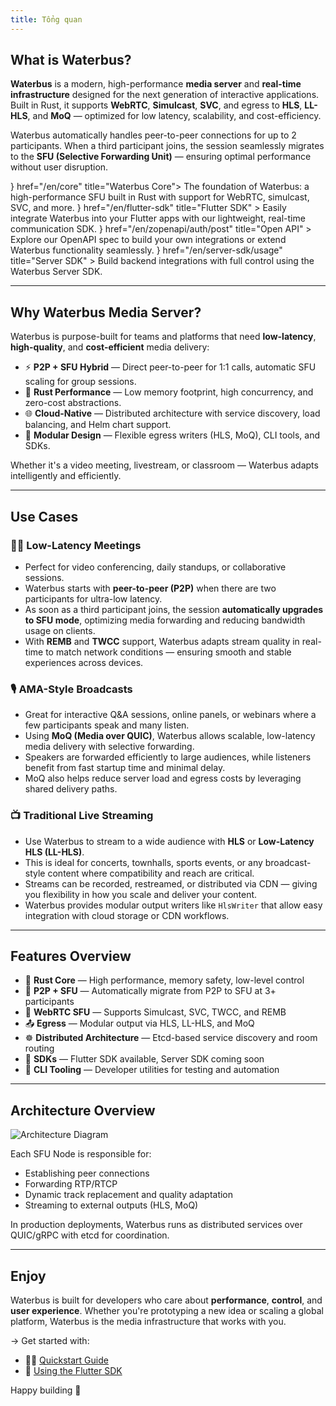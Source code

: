 ```yaml
---
title: Tổng quan
---
```



## What is Waterbus?

**Waterbus** is a modern, high-performance **media server** and **real-time infrastructure** designed for the next generation of interactive applications. Built in Rust, it supports **WebRTC**, **Simulcast**, **SVC**, and egress to **HLS**, **LL-HLS**, and **MoQ** — optimized for low latency, scalability, and cost-efficiency.

Waterbus automatically handles peer-to-peer connections for up to 2 participants. When a third participant joins, the session seamlessly migrates to the **SFU (Selective Forwarding Unit)** — ensuring optimal performance without user disruption.

<Cards>
  <Card icon={<Package color="#cba6f7" />} href="/en/core" title="Waterbus Core">
    The foundation of Waterbus: a high-performance SFU built in Rust with
    support for WebRTC, simulcast, SVC, and more.
  </Card>
  <Card
    icon={<Puzzle color="#89b4fa" />}
    href="/en/flutter-sdk"
    title="Flutter SDK"
  >
    Easily integrate Waterbus into your Flutter apps with our lightweight,
    real-time communication SDK.
  </Card>
  <Card
    icon={<FileCode color="#a6e3a1" />}
    href="/en/zopenapi/auth/post"
    title="Open API"
  >
    Explore our OpenAPI spec to build your own integrations or extend Waterbus
    functionality seamlessly.
  </Card>
    <Card
    icon={<HardDrive color="#94e2d5" />}
    href="/en/server-sdk/usage"
    title="Server SDK"
  >
    Build backend integrations with full control using the Waterbus Server SDK.
  </Card>
</Cards>

---

## Why Waterbus Media Server?

Waterbus is purpose-built for teams and platforms that need **low-latency**, **high-quality**, and **cost-efficient** media delivery:

- ⚡ **P2P + SFU Hybrid** — Direct peer-to-peer for 1:1 calls, automatic SFU scaling for group sessions.
- 🦀 **Rust Performance** — Low memory footprint, high concurrency, and zero-cost abstractions.
- 🌐 **Cloud-Native** — Distributed architecture with service discovery, load balancing, and Helm chart support.
- 🧩 **Modular Design** — Flexible egress writers (HLS, MoQ), CLI tools, and SDKs.

Whether it's a video meeting, livestream, or classroom — Waterbus adapts intelligently and efficiently.

---

## Use Cases

### 🧑‍💼 Low-Latency Meetings

- Perfect for video conferencing, daily standups, or collaborative sessions.
- Waterbus starts with **peer-to-peer (P2P)** when there are two participants for ultra-low latency.
- As soon as a third participant joins, the session **automatically upgrades to SFU mode**, optimizing media forwarding and reducing bandwidth usage on clients.
- With **REMB** and **TWCC** support, Waterbus adapts stream quality in real-time to match network conditions — ensuring smooth and stable experiences across devices.

### 🎙️ AMA-Style Broadcasts

- Great for interactive Q&A sessions, online panels, or webinars where a few participants speak and many listen.
- Using **MoQ (Media over QUIC)**, Waterbus allows scalable, low-latency media delivery with selective forwarding.
- Speakers are forwarded efficiently to large audiences, while listeners benefit from fast startup time and minimal delay.
- MoQ also helps reduce server load and egress costs by leveraging shared delivery paths.

### 📺 Traditional Live Streaming

- Use Waterbus to stream to a wide audience with **HLS** or **Low-Latency HLS (LL-HLS)**.
- This is ideal for concerts, townhalls, sports events, or any broadcast-style content where compatibility and reach are critical.
- Streams can be recorded, restreamed, or distributed via CDN — giving you flexibility in how you scale and deliver your content.
- Waterbus provides modular output writers like `HlsWriter` that allow easy integration with cloud storage or CDN workflows.

---

## Features Overview

- 🦀 **Rust Core** — High performance, memory safety, low-level control
- 🔄 **P2P + SFU** — Automatically migrate from P2P to SFU at 3+ participants
- 📡 **WebRTC SFU** — Supports Simulcast, SVC, TWCC, and REMB
- 📤 **Egress** — Modular output via HLS, LL-HLS, and MoQ
- ☸️ **Distributed Architecture** — Etcd-based service discovery and room routing
- 📱 **SDKs** — Flutter SDK available, Server SDK coming soon
- 🧪 **CLI Tooling** — Developer utilities for testing and automation

---

## Architecture Overview

<img src="/images/arch.svg" alt="Architecture Diagram" />

Each SFU Node is responsible for:

- Establishing peer connections
- Forwarding RTP/RTCP
- Dynamic track replacement and quality adaptation
- Streaming to external outputs (HLS, MoQ)

<Callout title="Info">
  In production deployments, Waterbus runs as distributed services over
  QUIC/gRPC with etcd for coordination.
</Callout>

---

## Enjoy

Waterbus is built for developers who care about **performance**, **control**, and **user experience**. Whether you're prototyping a new idea or scaling a global platform, Waterbus is the media infrastructure that works with you.

→ Get started with:

- 🧑‍💻 [Quickstart Guide](/core/local)
- 📱 [Using the Flutter SDK](/flutter-sdk)

Happy building 🚀
